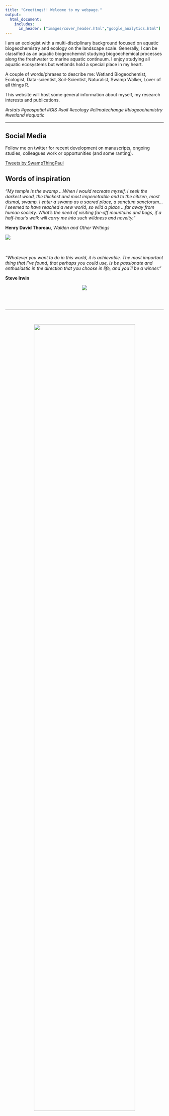```yaml
---
title: "Greetings!! Welcome to my webpage."
output:
  html_document:
    includes:
      in_header: ["images/cover_header.html","google_analytics.html"]
---
```


I am an ecologist with a multi-disciplinary background focused on aquatic biogeochemistry and ecology on the landscape scale. Generally, I can be classified as an aquatic biogeochemist studying biogoechemical processes along the freshwater to marine aquatic continuum. I enjoy studying all aquatic ecosystems but wetlands hold a special place in my heart.  

A couple of words/phrases to describe me: Wetland Biogeochemist, Ecologist, Data-scientist, Soil-Scientist, Naturalist, Swamp Walker, Lover of all things R.

This website will host some general information about myself, my research interests and publications.

_#rstats_ _#geospatial_ _#GIS_ _#soil_ _#ecology_ _#climatechange_ _#biogeochemistry_ _#wetland_ _#aquatic_

****

<div class = "row">
<div class = "col-md-6">
## Social Media

Follow me on twitter for recent development on manuscripts, ongoing studies, colleagues work or opportunities (and some ranting). 

<a class="twitter-timeline" 
href="https://twitter.com/SwampThingPaul?ref_src=twsrc%5Etfw"
data-width="500" 
data-height="300"
data-tweet-limit="2" >
Tweets by SwampThingPaul
</a> <script async src="https://platform.twitter.com/widgets.js" charset="utf-8"></script>

</div>

<div class = "col-md-6">
## Words of inspiration

_“My temple is the swamp …When I would recreate myself, I seek the darkest wood, the thickest and most impenetrable and to the citizen, most dismal, swamp. I enter a swamp as a sacred place, a sanctum sanctorum… I seemed to have reached a new world, so wild a place …far away from human society. What’s the need of visiting far-off mountains and bogs, if a half-hour’s walk will carry me into such wildness and novelty.”_

__Henry David Thoreau__, _Walden and Other Writings_

![](images/waldenpond.jpg)

<br>
<br>
_“Whatever you want to do in this world, it is achievable. The most important thing that I’ve found, that perhaps you could use, is be passionate and enthusiastic in the direction that you choose in life, and you’ll be a winner.”_

__Steve Irwin__

<center>
![](images/IrwinCroc.jpg)
</center>
<br>
<br>

</div>

****

<br>

<center><div><img src="images/wca3b_marsh.jpg" width="80%" align="center"></div></center>


****

Webpage devloped using [rmarkdown website template](https://github.com/privefl/rmarkdown-website-template){target="_blank"} developed by [privefl](https://github.com/privefl){target="_blank"}
